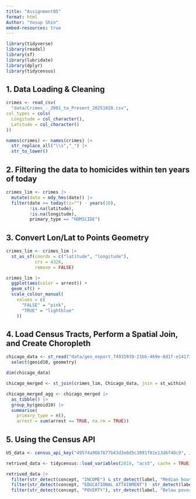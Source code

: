 ```yaml
---
title: "Assignment05"
format: html
Author: "Yosup Shin"
embed-resources: true
---
```


```r
library(tidyverse)
library(readxl)
library(sf)
library(lubridate)
library(dplyr)
library(tidycensus)
```

## 1. Data Loading & Cleaning
```r
crimes <- read_csv(
  "data/Crimes_-_2001_to_Present_20251020.csv",
col_types = cols(
  Longitude = col_character(),
  Latitude = col_character()
))

names(crimes) <- names(crimes) |>
  str_replace_all("\\s","_") |>
  str_to_lower()

```

## 2. Filtering the data to homicides within ten years of today
```r
crimes_lim <- crimes |>
  mutate(date = mdy_hms(date)) |>
  filter(date >= today(tz="") - years(10),
         !is.na(latitude),
         !is.na(longitude),
         primary_type == "HOMICIDE")
```

## 3. Convert Lon/Lat to Points Geometry
```r
crimes_lim <- crimes_lim |>
  st_as_sf(coords = c("latitude", "longitude"),
           crs = 4326,
           remove = FALSE)

crimes_lim |>
  ggplot(aes(color = arrest)) +
  geom_sf() +
  scale_colour_manual(
    values = c(
      "FALSE" = "pink",
      "TRUE" = "lightblue"
    )) 
```

## 4. Load Census Tracts, Perform a Spatial Join, and Create Choropleth

```r

chicago_data <- st_read("data/geo_export_74935939-21bb-469e-8d1f-e14171c59c67.shp") |>
  select(geoid10, geometry)

dim(chicago_data)

chicago_merged <- st_join(crimes_lim, Chicago_data, join = st_within)

chicago_merged_agg <- chicago_merged |>
  as_tibble() |>
  group_by(geoid10) |>
  summarise(
    primary_type = n(),
    arrest = sum(arrest == TRUE, na.rm = TRUE))

```

## 5. Using the Census API
```r
US_data <- census_api_key("49574a96b7677b43d3e0d5c3091f81e13d6f40c9", install = TRUE, overwrite = TRUE)

retrived_data <- tidycensus::load_variables(2019, "acs5", cache = TRUE)

retrived_data |>
  filter(str_detect(concept, "INCOME") & str_detect(label, "Median household"))|>
  filter(str_detect(concept, "EDUCATIONAL ATTAINMENT")  str_detect(label, "Bachelor")) |>
  filter(str_detect(concept, "POVERTY"), str_detect(label, "Below poverty")) 



```

